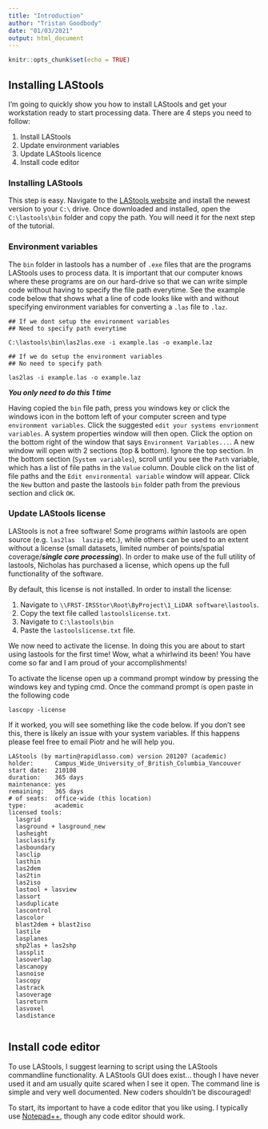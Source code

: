 ```yaml
---
title: "Introduction"
author: "Tristan Goodbody"
date: "01/03/2021"
output: html_document
---
```


```r
knitr::opts_chunk$set(echo = TRUE)
```

## Installing LAStools

I'm going to quickly show you how to install LAStools and get your workstation ready to start processing data. There are 4 steps you need to follow:

1. Install LAStools
2. Update environment variables
3. Update LAStools licence
4. Install code editor

### Installing LAStools

This step is easy. Navigate to the [LAStools website](https://rapidlasso.com/lastools/) and install the newest version to your `C:\` drive. Once downloaded and installed, open the `C:\lastools\bin` folder and copy the path. You will need it for the next step of the tutorial.

### Environment variables

The `bin` folder in lastools has a number of `.exe` files that are the programs LAStools uses to process data. It is important that our computer knows where these programs are on our hard-drive so that we can write simple code without having to specify the file path everytime. See the example code below that shows what a line of code looks like with and without specifying environment variables for converting a `.las` file to `.laz`.

```
## If we dont setup the environment variables
## Need to specify path everytime

C:\lastools\bin\las2las.exe -i example.las -o example.laz

## If we do setup the environment variables
## No need to specify path

las2las -i example.las -o example.laz

```

***You only need to do this 1 time***

Having copied the `bin` file path, press you windows key or click the windows icon in the bottom left of your computer screen and type `environment variables`. Click the suggested `edit your systems envrionment variables`. A system properties window will then open. Click the option on the bottom right of the window that says `Environment Variables...`. A new window will open with 2 sections (top & bottom). Ignore the top section. In the bottom section (`System variables`), scroll until you see the `Path` variable, which has a list of file paths in the `Value` column. Double click on the list of file paths and the `Edit environmental variable` window will appear. Click the `New` button and paste the lastools `bin` folder path from the previous section and click `OK`. 

### Update LAStools license

LAStools is not a free software! Some programs _within_ lastools are open source (e.g. `las2las  laszip` etc.), while others can be used to an extent without a license (small datasets, limited number of points/spatial coverage/***single core processing***). In order to make use of the full utility of lastools, Nicholas has purchased a license, which opens up the full functionality of the software.

By default, this license is not installed. In order to install the license:

1. Navigate to `\\FRST-IRSStor\Root\ByProject\1_LiDAR software\lastools`.
2. Copy the text file called `lastoolslicense.txt`.
3. Navigate to `C:\lastools\bin`
4. Paste the `lastoolslicense.txt` file.

We now need to activate the license. In doing this you are about to start using lastools for the first time! Wow, what a whirlwind its been! You have come so far and I am proud of your accomplishments!

To activate the license open up a command prompt window by pressing the windows key and typing cmd. Once the command prompt is open paste in the following code

```
lascopy -license
```

If it worked, you will see something like the code below. If you don't see this, there is likely an issue with your system variables. If this happens please feel free to email Piotr and he will help you.

```
LAStools (by martin@rapidlasso.com) version 201207 (academic)
holder:      Campus_Wide_University_of_British_Columbia_Vancouver
start date:  210108
duration:    365 days
maintenance: yes
remaining:   365 days
# of seats:  office-wide (this location)
type:        academic
licensed tools:
  lasgrid
  lasground + lasground_new
  lasheight
  lasclassify
  lasboundary
  lasclip
  lasthin
  las2dem
  las2tin
  las2iso
  lastool + lasview
  lassort
  lasduplicate
  lascontrol
  lascolor
  blast2dem + blast2iso
  lastile
  lasplanes
  shp2las + las2shp
  lassplit
  lasoverlap
  lascanopy
  lasnoise
  lascopy
  lastrack
  lasoverage
  lasreturn
  lasvoxel
  lasdistance


```

## Install code editor

To use LAStools, I suggest learning to script using the LAStools commandline functionality. A LAStools GUI does exist... though I have never used it and am usually quite scared when I see it open. The command line is simple and very well documented. New coders shouldn't be discouraged!

To start, its important to have a code editor that you like using. I typically use [Notepad++](https://notepad-plus-plus.org/downloads/), though any code editor should work.

